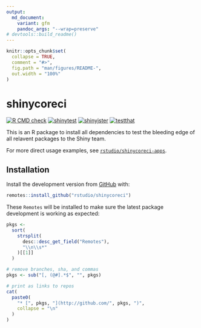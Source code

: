 ```yaml
---
output:
  md_document:
    variant: gfm
    pandoc_args: "--wrap=preserve"
# devtools::build_readme()
---
```


<!-- README.md is generated from README.Rmd. Please edit that file -->

```r
knitr::opts_chunk$set(
  collapse = TRUE,
  comment = "#>",
  fig.path = "man/figures/README-",
  out.width = "100%"
)
```

# shinycoreci

<!-- badges: start -->
[![R CMD check](https://github.com/rstudio/shinycoreci/workflows/R-CMD-check/badge.svg)](https://github.com/rstudio/shinycoreci/actions?query=workflow%3AR-CMD-check)
[![shinytest](https://github.com/rstudio/shinycoreci-apps/workflows/shinytest/badge.svg?branch=master)](https://github.com/rstudio/shinycoreci-apps/actions?query=workflow%3Ashinytest)
[![shinyjster](https://github.com/rstudio/shinycoreci-apps/workflows/shinyjster/badge.svg?branch=master)](https://github.com/rstudio/shinycoreci-apps/actions?query=workflow%3Ashinyjster)
[![testthat](https://github.com/rstudio/shinycoreci-apps/workflows/testthat/badge.svg?branch=master)](https://github.com/rstudio/shinycoreci-apps/actions?query=workflow%3Atestthat)
<!-- badges: end -->

This is an R package to install all dependencies to test the bleeding edge of all relavent packages to the Shiny team.

For more direct usage examples, see [`rstudio/shinycoreci-apps`](https://github.com/rstudio/shinycoreci-apps).


## Installation

Install the development version from [GitHub](https://github.com/) with:

``` r
remotes::install_github("rstudio/shinycoreci")
```

These `Remotes` will be installed to make sure the latest package development is working as expected:

```r
pkgs <-
  sort(
    strsplit(
      desc::desc_get_field("Remotes"),
      "\\n\\s*"
    )[[1]]
  )

# remove branches, sha, and commas
pkgs <- sub("[, (@#].*$", "", pkgs)

# print as links to repos
cat(
  paste0(
    "* [", pkgs, "](http://github.com/", pkgs, ")",
    collapse = "\n"
  )
)
```
